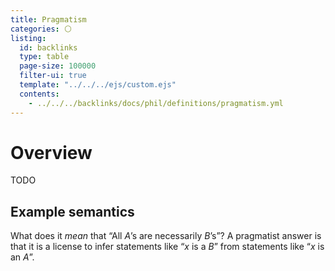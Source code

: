 ```yaml
---
title: Pragmatism
categories: ⚪
listing:
  id: backlinks
  type: table
  page-size: 100000
  filter-ui: true
  template: "../../../ejs/custom.ejs"
  contents:
    - ../../../backlinks/docs/phil/definitions/pragmatism.yml
---
```


# Overview 
TODO 

## Example semantics
What does it *mean* that "All $A$'s are necessarily $B$'s"? A pragmatist answer 
is that it is a license to infer statements like "$x$ is a $B$" from statements 
like "$x$ is an $A$".

